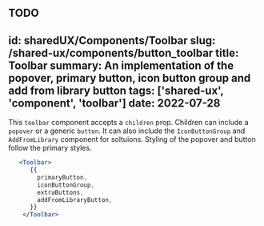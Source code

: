 TODO
---
id: sharedUX/Components/Toolbar
slug: /shared-ux/components/button_toolbar
title: Toolbar
summary: An implementation of the popover, primary button, icon button group and add from library button
tags: ['shared-ux', 'component', 'toolbar']
date: 2022-07-28
---

This `toolbar` component accepts a `children` prop. Children can include a `popover` or a generic `button`. It can also include the `IconButtonGroup` and `AddFromLibrary` component for soltuions. 
Styling of the popover and button follow the primary styles.


```jsx
   <Toolbar>
      {{
        primaryButton,
        iconButtonGroup,
        extraButtons,
        addFromLibraryButton,
      }}
    </Toolbar>
```